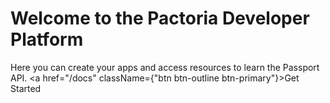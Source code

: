 # Welcome to the Pactoria Developer Platform
Here you can create your apps and access resources to learn the Passport API.
<a href="/docs" className={"btn btn-outline btn-primary"}>Get Started</a>